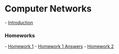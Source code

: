 = Computer Networks =

- [[Introduction]]

=== Homeworks ===
- [[Homework 1]]
- [[Homework 1 Answers]]
- [[Homework 2]]
